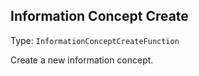 


## Information Concept Create

Type: `InformationConceptCreateFunction`

Create a new information concept.


